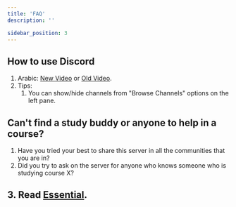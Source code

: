 ```yaml
---
title: 'FAQ'
description: ''

sidebar_position: 3
---
```


## How to use Discord

1. Arabic: [New Video](https://youtu.be/oUh1ve_dS4I) or [Old Video](https://youtu.be/QMkqUMoYInE).
2. Tips:
    1. You can show/hide channels from "Browse Channels" options on the left pane.

## Can't find a study buddy or anyone to help in a course?

1. Have you tried your best to share this server in all the communities that you are in?
2. Did you try to ask on the server for anyone who knows someone who is studying course X?

## 3. Read [Essential](/resources/essential).
